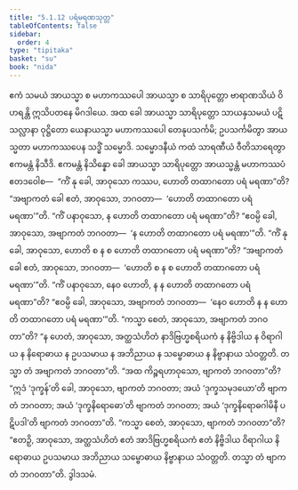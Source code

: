 ```yaml
---
title: "5.1.12 ပရံမရဏသုတ္တ"
tableOfContents: false
sidebar:
  order: 4
type: "tipitaka"
basket: "su"
book: "nida"
---
```



<DynamicBreadcrumb />

<Division number="155" book="nida">

<Paragraph number="1007" book="nida">
ဧကံ သမယံ အာယသ္မာ စ မဟာကဿပေါ အာယသ္မာ စ သာရိပုတ္တော ဗာရာဏသိယံ ဝိဟရန္တိ ဣသိပတနေ မိဂဒါယေ. အထ ခေါ အာယသ္မာ သာရိပုတ္တော သာယနှသမယံ ပဋိသလ္လာနာ ဝုဋ္ဌိတော ယေနာယသ္မာ မဟာကဿပေါ တေနုပသင်္ကမိ; ဥပသင်္ကမိတွာ အာယသ္မတာ မဟာကဿပေန သဒ္ဓိံ သမ္မောဒိ. သမ္မောဒနီယံ ကထံ သာရဏီယံ ဝီတိသာရေတွာ ဧကမန္တံ နိသီဒိ. ဧကမန္တံ နိသိန္နော ခေါ အာယသ္မာ သာရိပုတ္တော အာယသ္မန္တံ မဟာကဿပံ ဧတဒဝေါစ—  “ကိံ နု ခေါ, အာဝုသော ကဿပ, ဟောတိ တထာဂတော ပရံ မရဏာ”တိ? “အဗျာကတံ ခေါ ဧတံ, အာဝုသော, ဘဂဝတာ—  ‘ဟောတိ တထာဂတော ပရံ မရဏာ’”တိ. “ကိံ ပနာဝုသော, န ဟောတိ တထာဂတော ပရံ မရဏာ”တိ? “ဧဝမ္ပိ ခေါ, အာဝုသော, အဗျာကတံ ဘဂဝတာ—  ‘န ဟောတိ တထာဂတော ပရံ မရဏာ’”တိ. “ကိံ နု ခေါ, အာဝုသော, ဟောတိ စ န စ ဟောတိ တထာဂတော ပရံ မရဏာ”တိ? “အဗျာကတံ ခေါ ဧတံ, အာဝုသော, ဘဂဝတာ—  ‘ဟောတိ စ န စ ဟောတိ တထာဂတော ပရံ မရဏာ’”တိ. “ကိံ ပနာဝုသော, နေဝ ဟောတိ, န န ဟောတိ တထာဂတော ပရံ မရဏာ”တိ? “ဧဝမ္ပိ ခေါ, အာဝုသော, အဗျာကတံ ဘဂဝတာ—  ‘နေဝ ဟောတိ န န ဟောတိ တထာဂတော ပရံ မရဏာ’”တိ. “ကသ္မာ စေတံ, အာဝုသော, အဗျာကတံ ဘဂဝတာ”တိ? “န ဟေတံ, အာဝုသော, အတ္ထသံဟိတံ နာဒိဗြဟ္မစရိယကံ န နိဗ္ဗိဒါယ န ဝိရာဂါယ န နိရောဓာယ န ဥပသမာယ န အဘိညာယ န သမ္ဗောဓာယ န နိဗ္ဗာနာယ သံဝတ္တတိ. တသ္မာ တံ အဗျာကတံ ဘဂဝတာ”တိ.
</Paragraph>

<Paragraph number="1008" book="nida">
“အထ ကိဉ္စရဟာဝုသော, ဗျာကတံ ဘဂဝတာ”တိ? “ဣဒံ ‘ဒုက္ခန်’တိ ခေါ, အာဝုသော, ဗျာကတံ ဘဂဝတာ; အယံ ‘ဒုက္ခသမုဒယော’တိ ဗျာကတံ ဘဂဝတာ; အယံ ‘ဒုက္ခနိရောဓော’တိ ဗျာကတံ ဘဂဝတာ; အယံ ‘ဒုက္ခနိရောဓဂါမိနီ ပဋိပဒါ’တိ ဗျာကတံ ဘဂဝတာ”တိ. “ကသ္မာ စေတံ, အာဝုသော, ဗျာကတံ ဘဂဝတာ”တိ? “ဧတဉှိ, အာဝုသော, အတ္ထသံဟိတံ ဧတံ အာဒိဗြဟ္မစရိယကံ ဧတံ နိဗ္ဗိဒါယ ဝိရာဂါယ နိရောဓာယ ဥပသမာယ အဘိညာယ သမ္ဗောဓာယ နိဗ္ဗာနာယ သံဝတ္တတိ. တသ္မာ တံ ဗျာကတံ ဘဂဝတာ”တိ.

</Paragraph>
</Division>

<Paragraph number="1009" type="center" book="nida">
ဒွါဒသမံ.
</Paragraph>